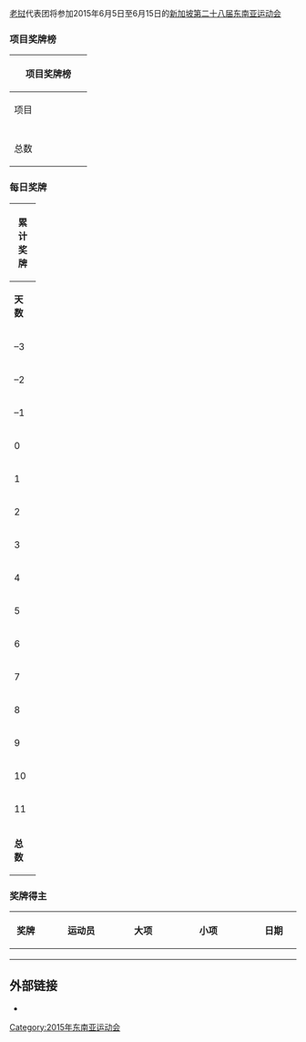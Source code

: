 {{unreferenced|time=2015-06-01T15:06:52+00:00}}
{{Infobox Country Southeast Asian Games
|NOC=LAO
|games=2015年
|competitors=193
|sports=20
|officials=
|flagbearer=
|gold=0
|silver=4
|bronze=25
|total=29
|rank=9
}}
[[老挝|老挝]]代表团将参加2015年6月5日至6月15日的[[新加坡|新加坡]][[2015年东南亚运动会|第二十八届东南亚运动会]]

===项目奖牌榜===
{| class="wikitable" style="font-size:90%; text-align:center;"
!colspan=5|项目奖牌榜
|-
! width=120|项目
!scope="col" width=30 style="background:#F7F6A8;"|{{Gold01}}
!scope="col" width=30 style="background:#DCE5E5;"|{{Silver02}}
!scope="col" width=30 style="background:#FFDAB9;"|{{Bronze03}}
! width=30|总数
|-
|align=left|
| style="background:#F7F6A8;" |0
| style="background:#DCE5E5;" |0
| style="background:#FFDAB9;" |0
|'''0'''
|-class="sortbottom"
! 总数 || 0 || 4 || 25 || 29
|}

===每日奖牌===
{| class="wikitable" style="font-size:90%; text-align:center;"
|- style="background:#efefef;"
!colspan=6|'''累计奖牌'''
|-
! width=30 |'''天数'''
! width=90 |'''日期'''
! width=30 style="background:#F7F6A8;" | {{gold01}}
! width=30 style="background:#DCE5E5;" | {{silver02}}
! width=30 style="background:#FFDAB9;" | {{bronze03}}
! width=30 |'''总数'''
|-
|<nowiki>–3</nowiki>
|6月2日
| style="background:#F7F6A8;" |0
| style="background:#DCE5E5;" |0
| style="background:#FFDAB9;" |0
|'''0'''
|-
|<nowiki>–2</nowiki>
|6月3日
| style="background:#F7F6A8;" |0
| style="background:#DCE5E5;" |0
| style="background:#FFDAB9;" |0
|'''0'''
|-
|<nowiki>–1</nowiki>
|6月4日
| style="background:#F7F6A8;" |0
| style="background:#DCE5E5;" |0
| style="background:#FFDAB9;" |0
|'''0'''
|-
|0
|6月5日
| style="background:#F7F6A8;" |0
| style="background:#DCE5E5;" |0
| style="background:#FFDAB9;" |0
|'''0'''
|-
|1
|6月6日
| style="background:#F7F6A8;" |0
| style="background:#DCE5E5;" |0
| style="background:#FFDAB9;" |0
|'''0'''
|-
|2
|6月7日
| style="background:#F7F6A8;" |0
| style="background:#DCE5E5;" |0
| style="background:#FFDAB9;" |0
|'''0'''
|-
|3
|6月8日
| style="background:#F7F6A8;" |0
| style="background:#DCE5E5;" |0
| style="background:#FFDAB9;" |0
|'''0'''
|-
|4
|6月9日
| style="background:#F7F6A8;" |0
| style="background:#DCE5E5;" |0
| style="background:#FFDAB9;" |0
|'''0'''
|-
|5
|6月10日
| style="background:#F7F6A8;" |0
| style="background:#DCE5E5;" |0
| style="background:#FFDAB9;" |0
|'''0'''
|-
|6
|6月11日
| style="background:#F7F6A8;" |0
| style="background:#DCE5E5;" |0
| style="background:#FFDAB9;" |0
|'''0'''
|-
|7
|6月12日
| style="background:#F7F6A8;" |0
| style="background:#DCE5E5;" |0
| style="background:#FFDAB9;" |0
|'''0'''
|-
|8
|6月13日
| style="background:#F7F6A8;" |0
| style="background:#DCE5E5;" |0
| style="background:#FFDAB9;" |0
|'''0'''
|-
|9
|6月14日
| style="background:#F7F6A8;" |0
| style="background:#DCE5E5;" |0
| style="background:#FFDAB9;" |0
|'''0'''
|-
|10
|6月15日
| style="background:#F7F6A8;" |0
| style="background:#DCE5E5;" |0
| style="background:#FFDAB9;" |0
|'''0'''
|-
|11
|6月16日
| style="background:#F7F6A8;" |0
| style="background:#DCE5E5;" |0
| style="background:#FFDAB9;" |0
|'''0'''
|-
!colspan="2"|'''总数''' || '''0''' || '''4''' || '''25''' || '''29'''
|}

===奖牌得主===
{| class="wikitable sortable" style="font-size:100%; text-align:center;"
|-
! width="60"|奖牌
! width="200"|运动员
! width="100"|大项
! width="220"|小项
! width="100"|日期
|-
| {{gold medal}} ||align=left| ||  || ||
|-
| {{silver medal}} ||align=left| ||  || ||
|-
| {{bronze medal}} ||align=left|  || || ||
|}

==外部链接==
*{{官方网站|http://seagames2015.com |name=第二十八届东南亚运动会}}

{{2015年东南亚运动会国家代表团}}

[[Category:2015年东南亚运动会|Category:2015年东南亚运动会]]